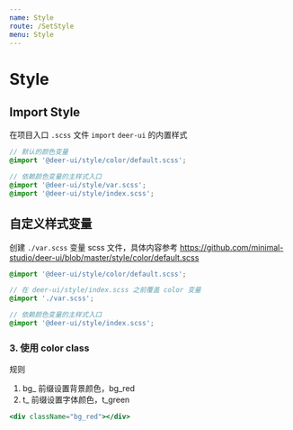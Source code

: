 ```yaml
---
name: Style
route: /SetStyle
menu: Style
---
```


# Style

## Import Style

在项目入口 `.scss` 文件 `import` `deer-ui` 的内置样式

```scss
// 默认的颜色变量
@import '@deer-ui/style/color/default.scss';

// 依赖颜色变量的主样式入口
@import '@deer-ui/style/var.scss';
@import '@deer-ui/style/index.scss';
```

## 自定义样式变量

创建 `./var.scss` 变量 scss 文件，具体内容参考 https://github.com/minimal-studio/deer-ui/blob/master/style/color/default.scss

```scss
@import '@deer-ui/style/color/default.scss';

// 在 deer-ui/style/index.scss 之前覆盖 color 变量
@import './var.scss';

// 依赖颜色变量的主样式入口
@import '@deer-ui/style/index.scss';
```

### 3. 使用 color class

规则

1. bg_ 前缀设置背景颜色，bg_red
1. t_ 前缀设置字体颜色，t_green

```jsx
<div className="bg_red"></div>
```
